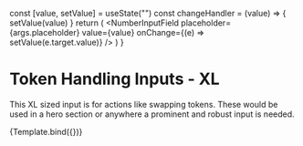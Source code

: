 
<Meta title="atoms/Input" component={NumberInput} />

  const [value, setValue] = useState("")
  const changeHandler = (value) => {
    setValue(value)
  }
  return (
    <NumberInput size={args.size} disabled={args.disabled} isInvalid={args.isInvalid}>
      <NumberInputField
        placeholder={args.placeholder}
        value={value}
        onChange={(e) => setValue(e.target.value)}
      />
    </NumberInput>
  )
}

# Token Handling Inputs - XL

This XL sized input is for actions like swapping tokens. These would be used in a hero section or anywhere a prominent and robust input is needed.

<Canvas>
  <Story
    name="NumberInput"
    argTypes={argTypes}
    args={{
      placeholder: "100",
      size: "xl",
    }}
  >
    {Template.bind({})}
  </Story>
</Canvas>
